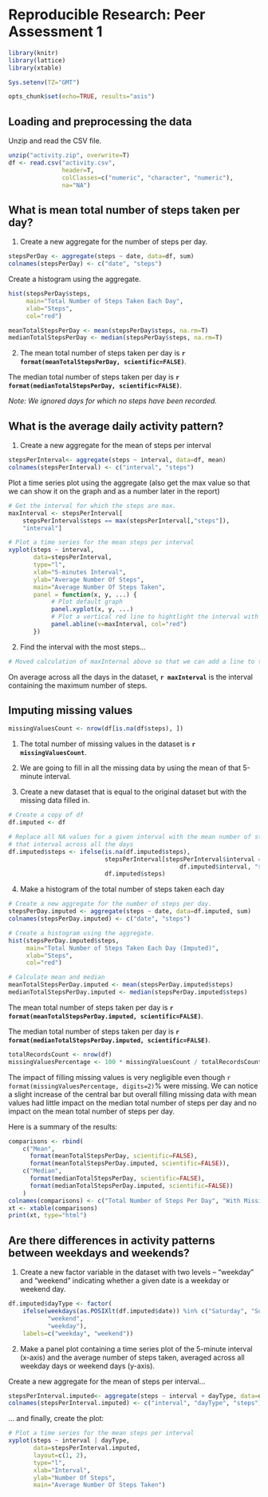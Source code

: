 # Reproducible Research: Peer Assessment 1

```r
library(knitr)
library(lattice)
library(xtable)

Sys.setenv(TZ="GMT")

opts_chunk$set(echo=TRUE, results="asis")
```

## Loading and preprocessing the data

Unzip and read the CSV file.

```r
unzip("activity.zip", overwrite=T)
df <- read.csv("activity.csv",
               header=T,
               colClasses=c("numeric", "character", "numeric"),
               na="NA")
```

## What is mean total number of steps taken per day?

1) Create a new aggregate for the number of steps per day.

```r
stepsPerDay <- aggregate(steps ~ date, data=df, sum)
colnames(stepsPerDay) <- c("date", "steps")
```

Create a histogram using the aggregate.

```r
hist(stepsPerDay$steps, 
     main="Total Number of Steps Taken Each Day",
     xlab="Steps",
     col="red")
```

```r
meanTotalStepsPerDay <- mean(stepsPerDay$steps, na.rm=T)
medianTotalStepsPerDay <- median(stepsPerDay$steps, na.rm=T)
```

2) The mean total number of steps taken per day is 
**`r format(meanTotalStepsPerDay, scientific=FALSE)`**.

The median total number of steps taken per day is 
**`r format(medianTotalStepsPerDay, scientific=FALSE)`**.

*Note: We ignored days for which no steps have been recorded.*


## What is the average daily activity pattern?
1) Create a new aggregate for the mean of steps per interval

```r
stepsPerInterval<- aggregate(steps ~ interval, data=df, mean)
colnames(stepsPerInterval) <- c("interval", "steps")
```

Plot a time series plot using the aggregate (also get the max value so that we 
can show it on the graph and as a number later in the report)

```r
# Get the interval for which the steps are max.
maxInterval <- stepsPerInterval[
    stepsPerInterval$steps == max(stepsPerInterval[,"steps"]),
    "interval"]

# Plot a time series for the mean steps per interval
xyplot(steps ~ interval,
       data=stepsPerInterval, 
       type="l",
       xlab="5-minutes Interval",
       ylab="Average Number Of Steps",
       main="Average Number Of Steps Taken",
       panel = function(x, y, ...) {
            # Plot default graph
            panel.xyplot(x, y, ...)
            # Plot a vertical red line to hightlight the interval with the max mean steps
            panel.abline(v=maxInterval, col="red") 
       })

```

2) Find the interval with the most steps...

```r
# Moved calculation of maxInternal above so that we can add a line to the graph
```

On average across all the days in the dataset, **`r maxInterval`** is the 
interval containing the maximum number of steps.


## Imputing missing values
```r
missingValuesCount <- nrow(df[is.na(df$steps), ])
```
1) The total number of missing values in the dataset is 
**`r missingValuesCount`**.

2) We are going to fill in all the missing data by using the mean of that 
5-minute interval.

3) Create a new dataset that is equal to the original dataset but with the 
missing data filled in.

```r
# Create a copy of df
df.imputed <- df

# Replace all NA values for a given interval with the mean number of steps for 
# that interval across all the days
df.imputed$steps <- ifelse(is.na(df.imputed$steps), 
                           stepsPerInterval[stepsPerInterval$interval == 
                                                df.imputed$interval, "steps"], 
                           df.imputed$steps)

```
4) Make a histogram of the total number of steps taken each day

```r
# Create a new aggregate for the number of steps per day.
stepsPerDay.imputed <- aggregate(steps ~ date, data=df.imputed, sum)
colnames(stepsPerDay.imputed) <- c("date", "steps")

# Create a histogram using the aggregate.
hist(stepsPerDay.imputed$steps, 
     main="Total Number of Steps Taken Each Day (Imputed)",
     xlab="Steps",
     col="red")

# Calculate mean and median
meanTotalStepsPerDay.imputed <- mean(stepsPerDay.imputed$steps)
medianTotalStepsPerDay.imputed <- median(stepsPerDay.imputed$steps)
```

The mean total number of steps taken per day is 
**`r format(meanTotalStepsPerDay.imputed, scientific=FALSE)`**.

The median total number of steps taken per day is 
**`r format(medianTotalStepsPerDay.imputed, scientific=FALSE)`**.

```r
totalRecordsCount <- nrow(df)
missingValuesPercentage <- 100 * missingValuesCount / totalRecordsCount
```

The impact of filling missing values is very negligible even though 
`r format(missingValuesPercentage, digits=2)`% were missing. We can 
notice a slight increase of the central bar but overall filling
missing data with mean values had little impact on the median total number of steps per day and no impact on the mean total number of steps per day.

Here is a summary of the results:

```r
comparisons <- rbind(
    c("Mean", 
      format(meanTotalStepsPerDay, scientific=FALSE), 
      format(meanTotalStepsPerDay.imputed, scientific=FALSE)),
    c("Median", 
      format(medianTotalStepsPerDay, scientific=FALSE), 
      format(medianTotalStepsPerDay.imputed, scientific=FALSE))
    )
colnames(comparisons) <- c("Total Number of Steps Per Day", "With Missing Values", "With Imputated Values")
xt <- xtable(comparisons)
print(xt, type="html")
```

## Are there differences in activity patterns between weekdays and weekends?
1) Create a new factor variable in the dataset with two levels -- "weekday" and "weekend" indicating whether a given date is a weekday or weekend day.

```r
df.imputed$dayType <- factor(
    ifelse(weekdays(as.POSIXlt(df.imputed$date)) %in% c("Saturday", "Sunday"),
           "weekend", 
           "weekday"), 
    labels=c("weekday", "weekend"))

```

2) Make a panel plot containing a time series plot of the 5-minute interval (x-axis) and the average number of steps taken, averaged across all weekday days or weekend days (y-axis).

Create a new aggregate for the mean of steps per interval...

```r
stepsPerInterval.imputed<- aggregate(steps ~ interval + dayType, data=df.imputed, mean)
colnames(stepsPerInterval.imputed) <- c("interval", "dayType", "steps")
```

... and finally, create the plot:

```r
# Plot a time series for the mean steps per interval
xyplot(steps ~ interval | dayType,
       data=stepsPerInterval.imputed,
       layout=c(1, 2),
       type="l",
       xlab="Interval",
       ylab="Number Of Steps",
       main="Average Number Of Steps Taken")
```
